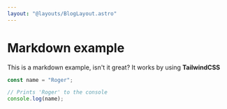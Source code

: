 ```yaml
---
layout: "@layouts/BlogLayout.astro"
---
```


# Markdown example

This is a markdown example, isn't it great?
It works by using **TailwindCSS**

```js
const name = "Roger";

// Prints 'Roger' to the console
console.log(name);
```
